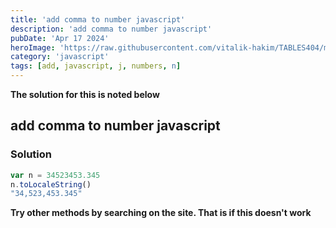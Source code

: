 ---
title: 'add comma to number javascript'
description: 'add comma to number javascript'
pubDate: 'Apr 17 2024'
heroImage: 'https://raw.githubusercontent.com/vitalik-hakim/TABLES404/main/error_b/JavaScript.png'
category: 'javascript'
tags: [add, javascript, j, numbers, n]
---

**The solution for this is noted below**

## add comma to number javascript

### Solution

```javascript
var n = 34523453.345
n.toLocaleString()
"34,523,453.345"
```
**Try other methods by searching on the site. That is if this doesn't work**
